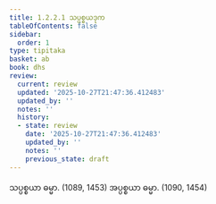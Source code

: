 ```yaml
---
title: 1.2.2.1 သပ္ပစ္စယဒုက
tableOfContents: false
sidebar:
  order: 1
type: tipitaka
basket: ab
book: dhs
review:
  current: review
  updated: '2025-10-27T21:47:36.412483'
  updated_by: ''
  notes: ''
  history:
  - state: review
    date: '2025-10-27T21:47:36.412483'
    updated_by: ''
    notes: ''
    previous_state: draft
---
```



<ReviewStatus review={frontmatter.review} showDetails={true} />

<HypothesisAnnotation frontmatter={frontmatter} />

<DynamicBreadcrumb />

<Division number="29" book="dhs" e="ch" v="29" p="6">

<Paragraph number="82" book="dhs">
သပ္ပစ္စယာ ဓမ္မာ. (<Emphasis>1089, 1453</Emphasis>)
</Paragraph>

<Paragraph number="83" book="dhs">
အပ္ပစ္စယာ ဓမ္မာ. (<Emphasis>1090, 1454</Emphasis>)
</Paragraph>
</Division>